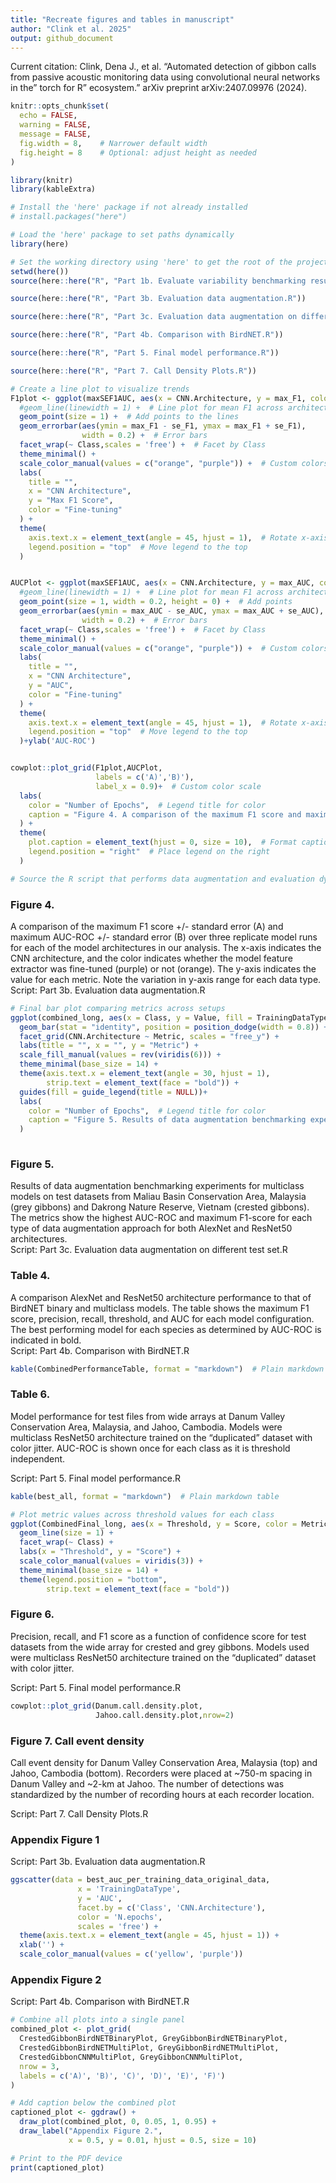 ```yaml
---
title: "Recreate figures and tables in manuscript"
author: "Clink et al. 2025"
output: github_document
---
```


Current citation: 
Clink, Dena J., et al. "Automated detection of gibbon calls from passive acoustic monitoring data using convolutional neural networks in the" torch for R" ecosystem." arXiv preprint arXiv:2407.09976 (2024).

```r

knitr::opts_chunk$set(
  echo = FALSE,
  warning = FALSE,
  message = FALSE,
  fig.width = 8,    # Narrower default width
  fig.height = 8    # Optional: adjust height as needed
)

library(knitr)
library(kableExtra)

# Install the 'here' package if not already installed
# install.packages("here")

# Load the 'here' package to set paths dynamically
library(here)

# Set the working directory using 'here' to get the root of the project
setwd(here())
source(here::here("R", "Part 1b. Evaluate variability benchmarking results.R"))

source(here::here("R", "Part 3b. Evaluation data augmentation.R"))

source(here::here("R", "Part 3c. Evaluation data augmentation on different test set.R"))

source(here::here("R", "Part 4b. Comparison with BirdNET.R"))

source(here::here("R", "Part 5. Final model performance.R"))

source(here::here("R", "Part 7. Call Density Plots.R"))

```

```r
# Create a line plot to visualize trends
F1plot <- ggplot(maxSEF1AUC, aes(x = CNN.Architecture, y = max_F1, color = factor(Frozen), group = factor(Frozen))) +
  #geom_line(linewidth = 1) +  # Line plot for mean F1 across architectures
  geom_point(size = 1) +  # Add points to the lines
  geom_errorbar(aes(ymin = max_F1 - se_F1, ymax = max_F1 + se_F1), 
                width = 0.2) +  # Error bars
  facet_wrap(~ Class,scales = 'free') +  # Facet by Class
  theme_minimal() +
  scale_color_manual(values = c("orange", "purple")) +  # Custom colors for 'Frozen' status
  labs(
    title = "",
    x = "CNN Architecture",
    y = "Max F1 Score",
    color = "Fine-tuning"
  ) +
  theme(
    axis.text.x = element_text(angle = 45, hjust = 1),  # Rotate x-axis labels
    legend.position = "top"  # Move legend to the top
  )


AUCPlot <- ggplot(maxSEF1AUC, aes(x = CNN.Architecture, y = max_AUC, color = factor(Frozen), group = factor(Frozen))) +
  #geom_line(linewidth = 1) +  # Line plot for mean F1 across architectures
  geom_point(size = 1, width = 0.2, height = 0) +  # Add points 
  geom_errorbar(aes(ymin = max_AUC - se_AUC, ymax = max_AUC + se_AUC), 
                width = 0.2) +  # Error bars
  facet_wrap(~ Class,scales = 'free') +  # Facet by Class
  theme_minimal() +
  scale_color_manual(values = c("orange", "purple")) +  # Custom colors for 'Frozen' status
  labs(
    title = "",
    x = "CNN Architecture",
    y = "AUC",
    color = "Fine-tuning"
  ) +
  theme(
    axis.text.x = element_text(angle = 45, hjust = 1),  # Rotate x-axis labels
    legend.position = "top"  # Move legend to the top
  )+ylab('AUC-ROC')


cowplot::plot_grid(F1plot,AUCPlot,
                   labels = c('A)','B)'),
                   label_x = 0.9)+  # Custom color scale
  labs(
    color = "Number of Epochs",  # Legend title for color
    caption = "Figure 4. A comparison of the maximum F1 score and maximum AUC-ROC."
  ) +
  theme(
    plot.caption = element_text(hjust = 0, size = 10),  # Format caption text
    legend.position = "right"  # Place legend on the right
  )

# Source the R script that performs data augmentation and evaluation dynamically


```
  
### Figure 4.
A comparison of the maximum F1 score +/- standard error (A) and maximum AUC-ROC +/- standard error (B) over three replicate model runs for each of the model architectures in our analysis. The x-axis indicates the CNN architecture, and the color indicates whether the model feature extractor was fine-tuned (purple) or not (orange). The y-axis indicates the value for each metric. Note the variation in y-axis range for each data type.   
Script: Part 3b. Evaluation data augmentation.R


```r

# Final bar plot comparing metrics across setups
ggplot(combined_long, aes(x = Class, y = Value, fill = TrainingDataType)) +
  geom_bar(stat = "identity", position = position_dodge(width = 0.8)) +
  facet_grid(CNN.Architecture ~ Metric, scales = "free_y") +
  labs(title = "", x = "", y = "Metric") +
  scale_fill_manual(values = rev(viridis(6))) +
  theme_minimal(base_size = 14) +
  theme(axis.text.x = element_text(angle = 30, hjust = 1),
        strip.text = element_text(face = "bold")) +
  guides(fill = guide_legend(title = NULL))+
  labs(
    color = "Number of Epochs",  # Legend title for color
    caption = "Figure 5. Results of data augmentation benchmarking experiments."
  ) 
  

```
  
### Figure 5.
Results of data augmentation benchmarking experiments for multiclass models on test datasets from Maliau Basin Conservation Area, Malaysia (grey gibbons) and Dakrong Nature Reserve, Vietnam (crested gibbons). The metrics show the highest AUC-ROC and maximum F1-score for each type of data augmentation approach for both AlexNet and ResNet50 architectures.   
Script: Part 3c. Evaluation data augmentation on different test set.R 

### Table 4.
A comparison AlexNet and ResNet50 architecture performance to that of BirdNET binary and multiclass models. The table shows the maximum F1 score, precision, recall, threshold, and AUC for each model configuration. The best performing model for each species as determined by AUC-ROC is indicated in bold.  
Script: Part 4b. Comparison with BirdNET.R
```r

kable(CombinedPerformanceTable, format = "markdown")  # Plain markdown table


```

### Table 6.
Model performance for test files from wide arrays at Danum Valley Conservation Area, Malaysia, and Jahoo, Cambodia. Models were multiclass ResNet50 architecture trained on the “duplicated” dataset with color jitter. AUC-ROC is shown once for each class as it is threshold independent.

Script: Part 5. Final model performance.R
```r

kable(best_all, format = "markdown")  # Plain markdown table


```


```r
# Plot metric values across threshold values for each class
ggplot(CombinedFinal_long, aes(x = Threshold, y = Score, color = Metric, linetype = Metric)) +
  geom_line(size = 1) +
  facet_wrap(~ Class) +
  labs(x = "Threshold", y = "Score") +
  scale_color_manual(values = viridis(3)) +
  theme_minimal(base_size = 14) +
  theme(legend.position = "bottom",
        strip.text = element_text(face = "bold"))
```
  
### Figure 6.
Precision, recall, and F1 score as a function of confidence score for test datasets from the wide array for crested and grey gibbons. Models used were multiclass ResNet50 architecture trained on the “duplicated” dataset with color jitter.  

Script: Part 5. Final model performance.R  

```r
cowplot::plot_grid(Danum.call.density.plot,
                   Jahoo.call.density.plot,nrow=2)
```

### Figure 7. Call event density 
Call event density for Danum Valley Conservation Area, Malaysia (top) and Jahoo, Cambodia (bottom). Recorders were placed at ~750-m spacing in Danum Valley and ~2-km at Jahoo. The number of detections was standardized by the number of recording hours at each recorder location.  

Script: Part 7. Call Density Plots.R

### Appendix Figure 1
Script: Part 3b. Evaluation data augmentation.R
```r
ggscatter(data = best_auc_per_training_data_original_data,
               x = 'TrainingDataType', 
               y = 'AUC',
               facet.by = c('Class', 'CNN.Architecture'),
               color = 'N.epochs',
               scales = 'free') +
  theme(axis.text.x = element_text(angle = 45, hjust = 1)) +
  xlab('') +
  scale_color_manual(values = c('yellow', 'purple'))
```

    
### Appendix Figure 2
Script: Part 4b. Comparison with BirdNET.R
```r
# Combine all plots into a single panel
combined_plot <- plot_grid(
  CrestedGibbonBirdNETBinaryPlot, GreyGibbonBirdNETBinaryPlot,
  CrestedGibbonBirdNETMultiPlot, GreyGibbonBirdNETMultiPlot,
  CrestedGibbonCNNMultiPlot, GreyGibbonCNNMultiPlot,
  nrow = 3,
  labels = c('A)', 'B)', 'C)', 'D)', 'E)', 'F)')
)

# Add caption below the combined plot
captioned_plot <- ggdraw() +
  draw_plot(combined_plot, 0, 0.05, 1, 0.95) +
  draw_label("Appendix Figure 2.",
             x = 0.5, y = 0.01, hjust = 0.5, size = 10)

# Print to the PDF device
print(captioned_plot)
```

